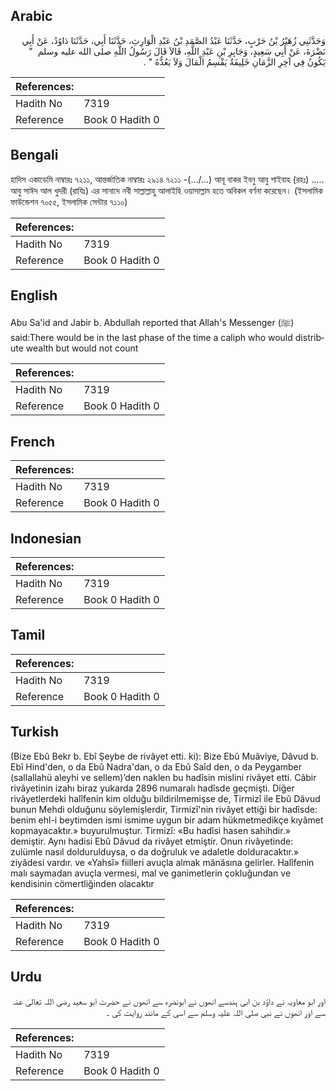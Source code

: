 ## Arabic


<div dir="rtl" lang="ar" style={{fontSize:'larger',backgroundColor:'#f8f9fa',padding:20}}>
وَحَدَّثَنِي زُهَيْرُ بْنُ حَرْبٍ، حَدَّثَنَا عَبْدُ الصَّمَدِ بْنُ عَبْدِ الْوَارِثِ، حَدَّثَنَا أَبِي، حَدَّثَنَا دَاوُدُ، عَنْ أَبِي نَضْرَةَ، عَنْ أَبِي سَعِيدٍ، وَجَابِرِ بْنِ عَبْدِ اللَّهِ، قَالاَ قَالَ رَسُولُ اللَّهِ صلى الله عليه وسلم ‏ "‏ يَكُونُ فِي آخِرِ الزَّمَانِ خَلِيفَةٌ يَقْسِمُ الْمَالَ وَلاَ يَعُدُّهُ ‏"‏ ‏.‏
</div>
<div style={{backgroundColor:'#f8f9fa',padding:20, marginBottom: 10}}><table> <thead> <tr> <th>References:</th> <th></th> </tr> </thead> <tbody><tr><td>Hadith No</td><td>7319</td></tr><tr><td>Reference</td><td>Book 0 Hadith 0</td></tr></tbody></table></div>

## Bengali


<div dir="ltr" lang="bn" style={{fontSize:'larger',backgroundColor:'#f8f9fa',padding:20}}>
হাদিস একাডেমি নাম্বারঃ ৭২১১, আন্তর্জাতিক নাম্বারঃ ২৯১৪ ৭২১১ -(…/...) আবূ বাকর ইবনু আবু শাইবাহ (রহঃ) ..... আবু সাঈদ আল খুদরী (রাযিঃ) এর সানাদে নবী সাল্লাল্লাহু আলাইহি ওয়াসাল্লাম হতে অবিকল বর্ণনা করেছেন। (ইসলামিক ফাউন্ডেশন ৭০৫৫, ইসলামিক সেন্টার ৭১১০)
</div>
<div style={{backgroundColor:'#f8f9fa',padding:20, marginBottom: 10}}><table> <thead> <tr> <th>References:</th> <th></th> </tr> </thead> <tbody><tr><td>Hadith No</td><td>7319</td></tr><tr><td>Reference</td><td>Book 0 Hadith 0</td></tr></tbody></table></div>

## English


<div dir="ltr" lang="en" style={{fontSize:'larger',backgroundColor:'#f8f9fa',padding:20}}>
Abu Sa'id and Jabir b. Abdullah reported that Allah's Messenger (ﷺ) said:There would be in the last phase of the time a caliph who would distribute wealth but would not count
</div>
<div style={{backgroundColor:'#f8f9fa',padding:20, marginBottom: 10}}><table> <thead> <tr> <th>References:</th> <th></th> </tr> </thead> <tbody><tr><td>Hadith No</td><td>7319</td></tr><tr><td>Reference</td><td>Book 0 Hadith 0</td></tr></tbody></table></div>

## French


<div dir="ltr" lang="fr" style={{fontSize:'larger',backgroundColor:'#f8f9fa',padding:20}}>

</div>
<div style={{backgroundColor:'#f8f9fa',padding:20, marginBottom: 10}}><table> <thead> <tr> <th>References:</th> <th></th> </tr> </thead> <tbody><tr><td>Hadith No</td><td>7319</td></tr><tr><td>Reference</td><td>Book 0 Hadith 0</td></tr></tbody></table></div>

## Indonesian


<div dir="ltr" lang="id" style={{fontSize:'larger',backgroundColor:'#f8f9fa',padding:20}}>

</div>
<div style={{backgroundColor:'#f8f9fa',padding:20, marginBottom: 10}}><table> <thead> <tr> <th>References:</th> <th></th> </tr> </thead> <tbody><tr><td>Hadith No</td><td>7319</td></tr><tr><td>Reference</td><td>Book 0 Hadith 0</td></tr></tbody></table></div>

## Tamil


<div dir="ltr" lang="ta" style={{fontSize:'larger',backgroundColor:'#f8f9fa',padding:20}}>

</div>
<div style={{backgroundColor:'#f8f9fa',padding:20, marginBottom: 10}}><table> <thead> <tr> <th>References:</th> <th></th> </tr> </thead> <tbody><tr><td>Hadith No</td><td>7319</td></tr><tr><td>Reference</td><td>Book 0 Hadith 0</td></tr></tbody></table></div>

## Turkish


<div dir="ltr" lang="tr" style={{fontSize:'larger',backgroundColor:'#f8f9fa',padding:20}}>
(Bize Ebû Bekr b. Ebî Şeybe de rivâyet etti. ki): Bize Ebû Muâviye, Dâvud b. Ebî Hind'den, o da Ebû Nadra'dan, o da Ebû Saîd den, o da Peygamber (sallallahü aleyhi ve sellem)’den naklen bu hadîsin mislini rivâyet etti. Câbir rivâyetinin izahı biraz yukarda 2896 numaralı hadîsde geçmişti. Diğer rivâyetlerdeki halîfenin kim olduğu bildirilmemişse de, Tirmizî ile Ebû Dâvud bunun Mehdi olduğunu söylemişlerdir, Tirmizî'nin rivâyet ettiği bir hadîsde: benim ehl-i beytimden ismi ismime uygun bir adam hükmetmedikçe kıyâmet kopmayacaktır.» buyurulmuştur. Tirmizî: «Bu hadîsi hasen sahihdir.» demiştir. Aynı hadisi Ebû Dâvud da rivâyet etmiştir. Onun rivâyetinde: zulümle nasıl doldurulduysa, o da doğruluk ve adaletle dolduracaktır.» ziyâdesi vardır. ve «Yahsî» fiilleri avuçla almak mânâsına gelirler. Halîfenin malı saymadan avuçla vermesi, mal ve ganimetlerin çokluğundan ve kendisinin cömertliğinden olacaktır
</div>
<div style={{backgroundColor:'#f8f9fa',padding:20, marginBottom: 10}}><table> <thead> <tr> <th>References:</th> <th></th> </tr> </thead> <tbody><tr><td>Hadith No</td><td>7319</td></tr><tr><td>Reference</td><td>Book 0 Hadith 0</td></tr></tbody></table></div>

## Urdu


<div dir="rtl" lang="ur" style={{fontSize:'larger',backgroundColor:'#f8f9fa',padding:20}}>
اور ابو معاویہ نے داؤد بن ابی ہندسے انھوں نے ابونضرہ سے انھوں نے حضرت ابو سعید رضی اللہ تعالیٰ عنہ سے اور انھوں نے نبی صلی اللہ علیہ وسلم سے اسی کے مانند روایت کی ۔
</div>
<div style={{backgroundColor:'#f8f9fa',padding:20, marginBottom: 10}}><table> <thead> <tr> <th>References:</th> <th></th> </tr> </thead> <tbody><tr><td>Hadith No</td><td>7319</td></tr><tr><td>Reference</td><td>Book 0 Hadith 0</td></tr></tbody></table></div>